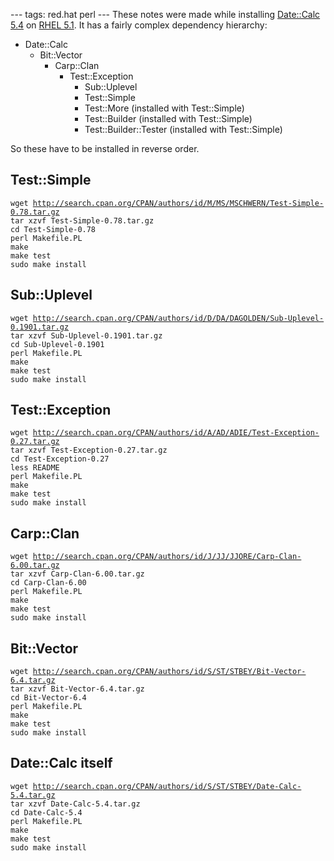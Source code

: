 ---
tags: red.hat perl
---
These notes were made while installing [[Date::Calc 5.4]] on [[RHEL 5.1]]. It has a fairly complex dependency hierarchy:

* Date::Calc
** Bit::Vector
*** Carp::Clan
**** Test::Exception
***** Sub::Uplevel
***** Test::Simple
***** Test::More (installed with Test::Simple)
***** Test::Builder (installed with Test::Simple)
***** Test::Builder::Tester (installed with Test::Simple)

So these have to be installed in reverse order.

== Test::Simple ==

 wget http://search.cpan.org/CPAN/authors/id/M/MS/MSCHWERN/Test-Simple-0.78.tar.gz
 tar xzvf Test-Simple-0.78.tar.gz 
 cd Test-Simple-0.78
 perl Makefile.PL 
 make
 make test
 sudo make install

== Sub::Uplevel ==

 wget http://search.cpan.org/CPAN/authors/id/D/DA/DAGOLDEN/Sub-Uplevel-0.1901.tar.gz
 tar xzvf Sub-Uplevel-0.1901.tar.gz 
 cd Sub-Uplevel-0.1901
 perl Makefile.PL
 make
 make test
 sudo make install

== Test::Exception ==

 wget http://search.cpan.org/CPAN/authors/id/A/AD/ADIE/Test-Exception-0.27.tar.gz
 tar xzvf Test-Exception-0.27.tar.gz 
 cd Test-Exception-0.27
 less README 
 perl Makefile.PL
 make
 make test
 sudo make install

== Carp::Clan ==

 wget http://search.cpan.org/CPAN/authors/id/J/JJ/JJORE/Carp-Clan-6.00.tar.gz
 tar xzvf Carp-Clan-6.00.tar.gz 
 cd Carp-Clan-6.00
 perl Makefile.PL
 make
 make test
 sudo make install

== Bit::Vector ==

 wget http://search.cpan.org/CPAN/authors/id/S/ST/STBEY/Bit-Vector-6.4.tar.gz
 tar xzvf Bit-Vector-6.4.tar.gz 
 cd Bit-Vector-6.4
 perl Makefile.PL
 make
 make test
 sudo make install

== Date::Calc itself ==

 wget http://search.cpan.org/CPAN/authors/id/S/ST/STBEY/Date-Calc-5.4.tar.gz
 tar xzvf Date-Calc-5.4.tar.gz 
 cd Date-Calc-5.4
 perl Makefile.PL
 make
 make test
 sudo make install
